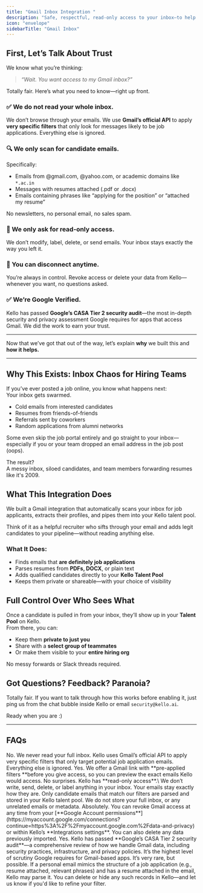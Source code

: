 ```yaml
---
title: "Gmail Inbox Integration "
description: "Safe, respectful, read-only access to your inbox—to help you hire faster."
icon: "envelope"
sidebarTitle: "Gmail Inbox"
---
```


## First, Let’s Talk About Trust

We know what you’re thinking:

> _“Wait. You want access to my Gmail inbox?”_

Totally fair. Here’s what you need to know—right up front.

### ✅ We do **not** read your whole inbox.

We don’t browse through your emails. We use **Gmail’s official API** to apply **very specific filters** that only look for messages likely to be job applications. Everything else is ignored.

### 🔍 We only scan for candidate emails.

Specifically:

- Emails from @gmail.com, @yahoo.com, or academic domains like `*.ac.in`
- Messages with resumes attached (.pdf or .docx)
- Emails containing phrases like “applying for the position” or “attached my resume”

No newsletters, no personal email, no sales spam.

### 🔐 We only ask for **read-only access**.

We don’t modify, label, delete, or send emails. Your inbox stays exactly the way you left it.

### 👋 You can disconnect anytime.

You’re always in control. Revoke access or delete your data from Kello—whenever you want, no questions asked.

### ✅ We’re Google Verified.

Kello has passed **Google’s CASA Tier 2 security audit**—the most in-depth security and privacy assessment Google requires for apps that access Gmail. We did the work to earn your trust.

---

Now that we’ve got that out of the way, let’s explain **why** we built this and **how it helps.**

---

## Why This Exists: Inbox Chaos for Hiring Teams

If you’ve ever posted a job online, you know what happens next:\
Your inbox gets swarmed.

- Cold emails from interested candidates
- Resumes from friends-of-friends
- Referrals sent by coworkers
- Random applications from alumni networks

Some even skip the job portal entirely and go straight to your inbox—especially if you or your team dropped an email address in the job post (oops).

The result?\
A messy inbox, siloed candidates, and team members forwarding resumes like it's 2009.

## What This Integration Does

We built a Gmail integration that automatically scans your inbox for job applicants, extracts their profiles, and pipes them into your Kello talent pool.

Think of it as a helpful recruiter who sifts through your email and adds legit candidates to your pipeline—without reading anything else.

### What It Does:

- Finds emails that **are definitely job applications**
- Parses resumes from **PDFs, DOCX**, or plain text
- Adds qualified candidates directly to your **Kello Talent Pool**
- Keeps them private or shareable—with your choice of visibility

## Full Control Over Who Sees What

Once a candidate is pulled in from your inbox, they’ll show up in your **Talent Pool** on Kello.\
From there, you can:

- Keep them **private to just you**
- Share with a **select group of teammates**
- Or make them visible to your **entire hiring org**

No messy forwards or Slack threads required.

## Got Questions? Feedback? Paranoia?

Totally fair. If you want to talk through how this works before enabling it, just ping us from the chat bubble inside Kello or email `security@kello.ai`.

Ready when you are :)

---

## FAQs

<AccordionGroup>
  <Accordion title="Does Kello read my entire inbox?" icon="sparkles">
    No. We never read your full inbox. Kello uses Gmail’s official API to apply very specific filters that only target potential job application emails. Everything else is ignored.
  </Accordion>
  <Accordion title="Can I see what Kello will scan before I connect Gmail?" icon="sparkles">
    Yes. We offer a Gmail link with **pre-applied filters **before you give access, so you can preview the exact emails Kello would access. No surprises.
  </Accordion>
  <Accordion title="What kind of access does Kello have to my Gmail?">
    Kello has **read-only access**.\
    We don’t write, send, delete, or label anything in your inbox. Your emails stay exactly how they are.
  </Accordion>
  <Accordion title="Does Kello store my emails or attachments?">
    Only candidate emails that match our filters are parsed and stored in your Kello talent pool. We do not store your full inbox, or any unrelated emails or metadata.
  </Accordion>
  <Accordion title="What if I change my mind? Can I disconnect Gmail?">
    Absolutely. You can revoke Gmail access at any time from your [**Google Account permissions**](https://myaccount.google.com/connections?continue=https%3A%2F%2Fmyaccount.google.com%2Fdata-and-privacy) or within Kello’s **Integrations settings**. You can also delete any data previously imported.
  </Accordion>
  <Accordion title="Is this integration verified by Google?">
    Yes. Kello has passed **Google’s CASA Tier 2 security audit**—a comprehensive review of how we handle Gmail data, including security practices, infrastructure, and privacy policies. It’s the highest level of scrutiny Google requires for Gmail-based apps.
  </Accordion>
  <Accordion title="What happens if I get personal emails that match the filters?">
    It’s very rare, but possible. If a personal email mimics the structure of a job application (e.g., resume attached, relevant phrases) and has a resume attached in the email, Kello may parse it. You can delete or hide any such records in Kello—and let us know if you'd like to refine your filter.
  </Accordion>
</AccordionGroup>